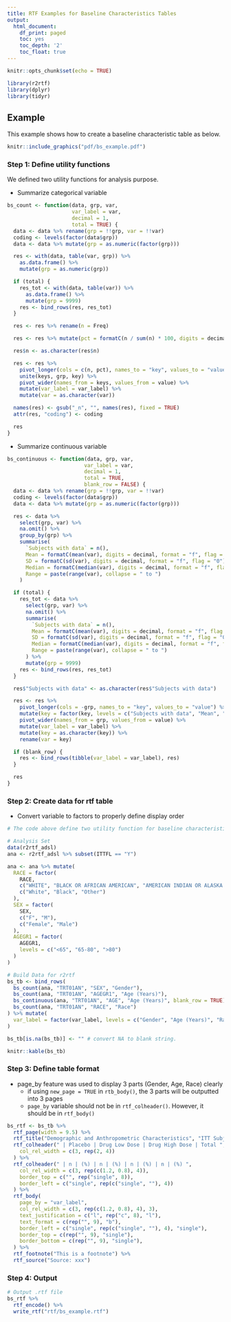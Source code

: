 ```yaml
---
title: RTF Examples for Baseline Characteristics Tables
output:
  html_document:
    df_print: paged
    toc: yes
    toc_depth: '2'
    toc_float: true
---
```


```r
knitr::opts_chunk$set(echo = TRUE)
```

```r
library(r2rtf)
library(dplyr)
library(tidyr)
```

## Example

This example shows how to create a baseline characteristic table as below.

```r
knitr::include_graphics("pdf/bs_example.pdf")
```

### Step 1: Define utility functions

We defined two utility functions for analysis purpose. 

- Summarize categorical variable 
```r
bs_count <- function(data, grp, var,
                     var_label = var,
                     decimal = 1,
                     total = TRUE) {
  data <- data %>% rename(grp = !!grp, var = !!var)
  coding <- levels(factor(data$grp))
  data <- data %>% mutate(grp = as.numeric(factor(grp)))

  res <- with(data, table(var, grp)) %>%
    as.data.frame() %>%
    mutate(grp = as.numeric(grp))

  if (total) {
    res_tot <- with(data, table(var)) %>%
      as.data.frame() %>%
      mutate(grp = 9999)
    res <- bind_rows(res, res_tot)
  }

  res <- res %>% rename(n = Freq)

  res <- res %>% mutate(pct = formatC(n / sum(n) * 100, digits = decimal, format = "f", flag = "0"))

  res$n <- as.character(res$n)

  res <- res %>%
    pivot_longer(cols = c(n, pct), names_to = "key", values_to = "value") %>%
    unite(keys, grp, key) %>%
    pivot_wider(names_from = keys, values_from = value) %>%
    mutate(var_label = var_label) %>%
    mutate(var = as.character(var))

  names(res) <- gsub("_n", "", names(res), fixed = TRUE)
  attr(res, "coding") <- coding

  res
}
```

- Summarize continuous variable 
```r
bs_continuous <- function(data, grp, var,
                         var_label = var,
                         decimal = 1,
                         total = TRUE,
                         blank_row = FALSE) {
  data <- data %>% rename(grp = !!grp, var = !!var)
  coding <- levels(factor(data$grp))
  data <- data %>% mutate(grp = as.numeric(factor(grp)))

  res <- data %>%
    select(grp, var) %>%
    na.omit() %>%
    group_by(grp) %>%
    summarise(
      `Subjects with data` = n(),
      Mean = formatC(mean(var), digits = decimal, format = "f", flag = "0"),
      SD = formatC(sd(var), digits = decimal, format = "f", flag = "0"),
      Median = formatC(median(var), digits = decimal, format = "f", flag = "0"),
      Range = paste(range(var), collapse = " to ")
    )

  if (total) {
    res_tot <- data %>%
      select(grp, var) %>%
      na.omit() %>%
      summarise(
        `Subjects with data` = n(),
        Mean = formatC(mean(var), digits = decimal, format = "f", flag = "0"),
        SD = formatC(sd(var), digits = decimal, format = "f", flag = "0"),
        Median = formatC(median(var), digits = decimal, format = "f", flag = "0"),
        Range = paste(range(var), collapse = " to ")
      ) %>%
      mutate(grp = 9999)
    res <- bind_rows(res, res_tot)
  }

  res$"Subjects with data" <- as.character(res$"Subjects with data")

  res <- res %>%
    pivot_longer(cols = -grp, names_to = "key", values_to = "value") %>%
    mutate(key = factor(key, levels = c("Subjects with data", "Mean", "SD", "Median", "Range"))) %>%
    pivot_wider(names_from = grp, values_from = value) %>%
    mutate(var_label = var_label) %>%
    mutate(key = as.character(key)) %>%
    rename(var = key)

  if (blank_row) {
    res <- bind_rows(tibble(var_label = var_label), res)
  }

  res
}
```

### Step 2: Create data for rtf table

- Convert variable to factors to properly define display order

```r
# The code above define two utility function for baseline characteristic tables.

# Analysis Set
data(r2rtf_adsl)
ana <- r2rtf_adsl %>% subset(ITTFL == "Y")

ana <- ana %>% mutate(
  RACE = factor(
    RACE,
    c("WHITE", "BLACK OR AFRICAN AMERICAN", "AMERICAN INDIAN OR ALASKA NATIVE"),
    c("White", "Black", "Other")
  ),
  SEX = factor(
    SEX,
    c("F", "M"),
    c("Female", "Male")
  ),
  AGEGR1 = factor(
    AGEGR1,
    levels = c("<65", "65-80", ">80")
  )
)

# Build Data for r2rtf
bs_tb <- bind_rows(
  bs_count(ana, "TRT01AN", "SEX", "Gender"),
  bs_count(ana, "TRT01AN", "AGEGR1", "Age (Years)"),
  bs_continuous(ana, "TRT01AN", "AGE", "Age (Years)", blank_row = TRUE),
  bs_count(ana, "TRT01AN", "RACE", "Race")
) %>% mutate(
  var_label = factor(var_label, levels = c("Gender", "Age (Years)", "Race"))
)

bs_tb[is.na(bs_tb)] <- "" # convert NA to blank string.
```

```r
knitr::kable(bs_tb)
```

### Step 3: Define table format

- page_by feature was used to display 3 parts (Gender, Age, Race) clearly
  + if using `new_page = TRUE` in `rtb_body()`, the 3 parts will be outputted into 3 pages
  + `page_by` variable should not be in `rtf_colheader()`. However, it should be in `rtf_body()`

```r
bs_rtf <- bs_tb %>%
  rtf_page(width = 9.5) %>%
  rtf_title("Demographic and Anthropometric Characteristics", "ITT Subjects") %>%
  rtf_colheader(" | Placebo | Drug Low Dose | Drug High Dose | Total ",
    col_rel_width = c(3, rep(2, 4))
  ) %>%
  rtf_colheader(" | n | (%) | n | (%) | n | (%) | n | (%) ",
    col_rel_width = c(3, rep(c(1.2, 0.8), 4)),
    border_top = c("", rep("single", 8)),
    border_left = c("single", rep(c("single", ""), 4))
  ) %>%
  rtf_body(
    page_by = "var_label",
    col_rel_width = c(3, rep(c(1.2, 0.8), 4), 3),
    text_justification = c("l", rep("c", 8), "l"),
    text_format = c(rep("", 9), "b"),
    border_left = c("single", rep(c("single", ""), 4), "single"),
    border_top = c(rep("", 9), "single"),
    border_bottom = c(rep("", 9), "single"),
  ) %>%
  rtf_footnote("This is a footnote") %>%
  rtf_source("Source: xxx")
```

### Step 4: Output

```r
# Output .rtf file
bs_rtf %>%
  rtf_encode() %>%
  write_rtf("rtf/bs_example.rtf")
```
